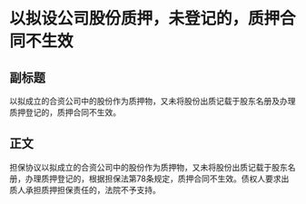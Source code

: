 # 以拟设公司股份质押，未登记的，质押合同不生效
## 副标题
以拟成立的合资公司中的股份作为质押物，又未将股份出质记载于股东名册及办理质押登记的，质押合同不生效。
## 正文
担保协议以拟成立的合资公司中的股份作为质押物，又未将股份出质记载于股东名册，办理质押登记的，根据担保法第78条规定，质押合同不生效。债权人要求出质人承担质押担保责任的，法院不予支持。